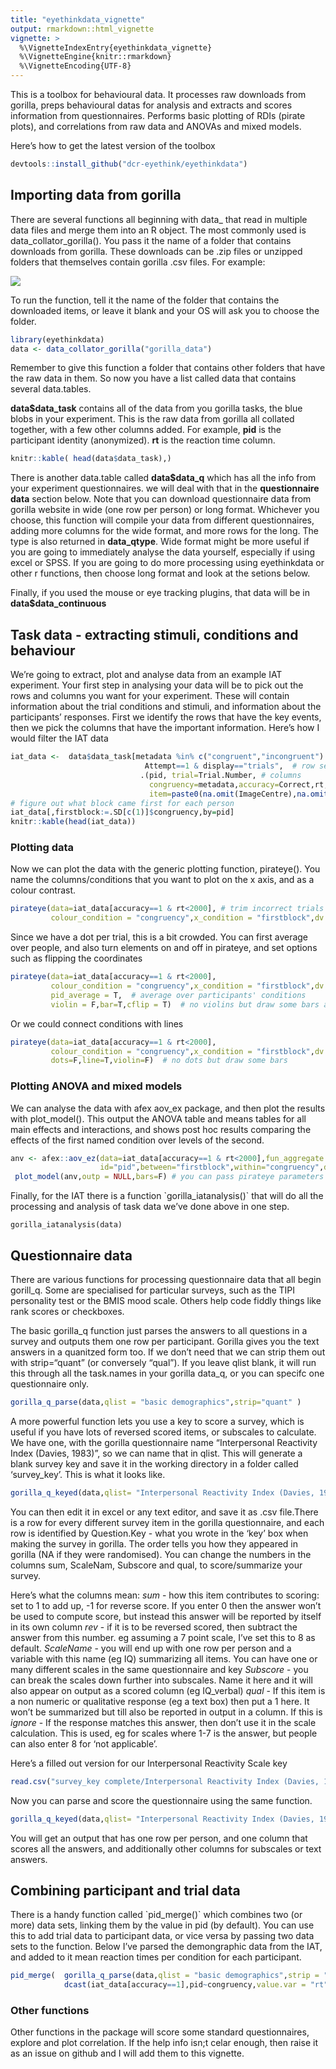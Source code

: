 ```yaml
---
title: "eyethinkdata_vignette"
output: rmarkdown::html_vignette
vignette: >
  %\VignetteIndexEntry{eyethinkdata_vignette}
  %\VignetteEngine{knitr::rmarkdown}
  %\VignetteEncoding{UTF-8}
---
```


This is a toolbox for behavioural data. It processes raw downloads from gorilla, preps behavioural datas for analysis and extracts and scores information from questionnaires. Performs basic plotting of RDIs (pirate plots), and correlations from raw data and ANOVAs and mixed models.

Here's how to get the latest version of the toolbox

```r
devtools::install_github("dcr-eyethink/eyethinkdata")
```

## Importing data from gorilla

There are several functions all beginning with data\_ that read in multiple data files and merge them into an R object. The most commonly used is data_collator_gorilla(). You pass it the name of a folder that contains downloads from gorilla. These downloads can be .zip files or unzipped folders that themselves contain gorilla .csv files. For example:

![](datafolder.png)

To run the function, tell it the name of the folder that contains the downloaded items, or leave it blank and your OS will ask you to choose the folder.

```r
library(eyethinkdata)
data <- data_collator_gorilla("gorilla_data")
```

Remember to give this function a folder that contains other folders that have the raw data in them. So now you have a list called data that contains several data.tables.

**data\$data_task** contains all of the data from you gorilla tasks, the blue blobs in your experiment. This is the raw data from gorilla all collated together, with a few other columns added. For example, **pid** is the participant identity (anonymized). **rt** is the reaction time column.

```r
knitr::kable( head(data$data_task),)
```

There is another data.table called **data\$data_q** which has all the info from your experiment questionnaires. we will deal with that in the **questionnaire data** section below.  Note that you can download questionnaire data from gorilla website in wide (one row per person) or long format. Whichever you choose, this function will compile your data from different questionnaires, adding more columns for the wide format, and more rows for the long. The type is also returned in **data_qtype**. Wide format might be more useful if you are going to immediately analyse the data yourself, especially if using excel or SPSS. If you are going to do more processing using eyethinkdata or other r functions, then choose long format and look at the setions below.

Finally, if you used the mouse or eye tracking plugins, that data will be in **data\$data_continuous**

## Task data - extracting stimuli, conditions and behaviour

We're going to extract, plot and analyse data from an example IAT experiment. Your first step in analysing your data will be to pick out the rows and columns you want for your experiment. These will contain information about the trial conditions and stimuli, and information about the participants' responses. First we identify the rows that have the key events, then we pick the columns that have the important information. Here's how I would filter the IAT data 

```r
iat_data <-  data$data_task[metadata %in% c("congruent","incongruent") & # row selection
                              Attempt==1 & display=="trials",  # row selection
                             .(pid, trial=Trial.Number, # columns  
                               congruency=metadata,accuracy=Correct,rt,   # columns    
                               item=paste0(na.omit(ImageCentre),na.omit(TextCentre)))]          
# figure out what block came first for each person
iat_data[,firstblock:=.SD[c(1)]$congruency,by=pid] 
knitr::kable(head(iat_data))
```

### Plotting data

Now we can plot the data with the generic plotting function, pirateye(). You name the columns/conditions that you want to plot on the x axis, and as a colour contrast.

```r
pirateye(data=iat_data[accuracy==1 & rt<2000], # trim incorrect trials and outliers
         colour_condition = "congruency",x_condition = "firstblock",dv = "rt")
```

Since we have a dot per trial, this is a bit crowded. You can first average over people, and also turn elements on and off in pirateye, and set options such as flipping the coordinates

```r
pirateye(data=iat_data[accuracy==1 & rt<2000],
         colour_condition = "congruency",x_condition = "firstblock",dv = "rt",
         pid_average = T,  # average over participants' conditions
         violin = F,bar=T,cflip = T)  # no violins but draw some bars and flip axes
```

Or we could connect conditions with lines

```r
pirateye(data=iat_data[accuracy==1 & rt<2000],
         colour_condition = "congruency",x_condition = "firstblock",dv = "rt",
         dots=F,line=T,violin=F)  # no dots but draw some bars
```

### Plotting ANOVA and mixed models

We can analyse the data with afex aov_ex package, and then plot the results with plot_model(). This output the ANOVA table and means tables for all main effects and interactions, and shows post hoc results comparing the effects of the first named condition over levels of the second.

```r
anv <- afex::aov_ez(data=iat_data[accuracy==1 & rt<2000],fun_aggregate = mean,
                    id="pid",between="firstblock",within="congruency",dv="rt")
 plot_model(anv,outp = NULL,bars=F) # you can pass pirateye parameters to this function 
```

Finally, for the IAT there is a function \`gorilla_iatanalysis()\` that will do all the processing and analysis of task data we've done above in one step.

``` {reval="FALSE"}
gorilla_iatanalysis(data)
```

## Questionnaire data 

There are various functions for processing questionnaire data that all begin gorill_q. Some are specialised for particular surveys, such as the TIPI personality test or the BMIS mood scale. Others help code fiddly things like rank scores or checkboxes. 

The basic gorilla_q function just parses the answers to all questions in a survey and outputs them one row per participant. Gorilla gives you the text answers in a quanitzed form too. If we don't need that we can strip them out with strip="quant" (or conversely "qual"). If you leave qlist blank, it will run this through all the task.names in your gorilla data_q, or you can specifc one questionnaire only. 

```r
gorilla_q_parse(data,qlist = "basic demographics",strip="quant" )
```

A more powerful function lets you use a key to score a survey, which is useful if you have lots of reversed scored items, or subscales to calculate. We have one, with the gorilla questionnaire name "Interpersonal Reactivity Index (Davies, 1983)", so we can name that in qlist. This will generate a blank survey key and save it in the working directory in a folder called 'survey_key'. This is what it looks like.

```r
gorilla_q_keyed(data,qlist= "Interpersonal Reactivity Index (Davies, 1983)",keyout = T)
```

You can then edit it in excel or any text editor, and save it as .csv file.There is a row for every different survey item in the gorilla questionnaire, and each row is identified by Question.Key - what you wrote in the 'key' box when making the survey in gorilla. The order tells you how they appeared in gorilla (NA if they were randomised). You can change the numbers in the columns sum, ScaleNam, Subscore and qual, to score/summarize your survey.

Here's what the columns mean:
*sum* - how this item contributes to scoring: set to 1 to add up, -1 for reverse score. If you enter 0 then the answer won't be used to compute score, but instead this answer will be reported by itself in its own column
*rev* - if it is to be reversed scored, then subtract the answer from this number. eg assuming a 7 point scale, I've set this to 8 as default.
*ScaleName* - you will end up with one row per person and a variable with this name (eg IQ) summarizing all items. You can have one or many different scales in the same questionnaire and key
*Subscore*  - you can break the scales down further into subscales. Name it here and it will also appear on output as a scored column (eg IQ_verbal)
*qual* - If this item is a non numeric or qualitative response (eg a text box) then put a 1 here. It won't be summarized but till also be reported in output in a column. If this is 
*ignore* - If the response matches this answer, then don't use it in the scale calculation. This is used, eg for scales where 1-7 is the answer, but people can also enter 8 for 'not applicable'.

Here's a filled out version for our Interpersonal Reactivity Scale key

```r
read.csv("survey_key complete/Interpersonal Reactivity Index (Davies, 1983).csv")
```

Now you can parse and score the questionnaire using the same function. 

```r
gorilla_q_keyed(data,qlist= "Interpersonal Reactivity Index (Davies, 1983)",key_folder = "survey_key complete")
```

You will get an output that has one row per person, and one column that scores all the answers,
and additionally other columns for subscales or text answers.

## Combining participant and trial data

There is a handy function called \`pid_merge()\` which combines two (or more) data sets, linking them by the value in pid (by default). You can use this to add trial data to participant data, or vice versa by passing two data sets to the function. Below I've parsed the demongraphic data from the IAT, and added to it mean reaction times per condition for each participant.    

```r
pid_merge(  gorilla_q_parse(data,qlist = "basic demographics",strip = "quant" ),
            dcast(iat_data[accuracy==1],pid~congruency,value.var = "rt",fun.aggregate = mean))
```

### Other functions

Other functions in the package will score some standard questionnaires, explore and plot correlation. If the help info isn;t celar enough, then raise it as an issue on github and I will add them to this vignette. 
